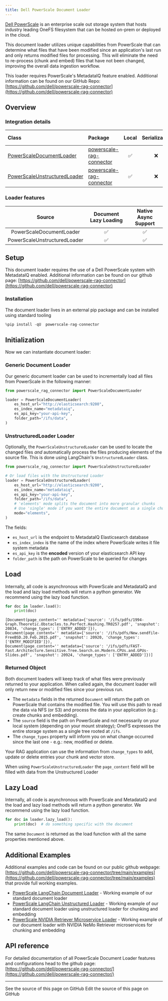 ```yaml
---
title: Dell PowerScale Document Loader
---
```


[Dell PowerScale](https://www.dell.com/en-us/shop/powerscale-family/sf/powerscale) is an enterprise scale out storage system that hosts industry leading OneFS filesystem that can be hosted on-prem or deployed in the cloud.

This document loader utilizes unique capabilities from PowerScale that can determine what files that have been modified since an application's last run and only returns modified files for processing. This will eliminate the need to re-process (chunk and embed) files that have not been changed, improving the overall data ingestion workflow.

This loader requires PowerScale's MetadataIQ feature enabled. Additional information can be found on our GitHub Repo: [https://github.com/dell/powerscale-rag-connector](https://github.com/dell/powerscale-rag-connector)

## Overview

### Integration details

| Class | Package | Local | Serializable | [JS support](https://js.langchain.com/docs/integrations/document_loaders/web_loaders/__module_name___loader)|
| :--- | :--- | :---: | :---: |  :---: |
| [PowerScaleDocumentLoader](https://github.com/dell/powerscale-rag-connector/blob/main/src/powerscale_rag_connector/PowerScaleDocumentLoader.py) | [powerscale-rag-connector](https://github.com/dell/powerscale-rag-connector) | ✅ | ❌ | ❌ |
| [PowerScaleUnstructuredLoader](https://github.com/dell/powerscale-rag-connector/blob/main/src/powerscale_rag_connector/PowerScaleUnstructuredLoader.py) | [powerscale-rag-connector](https://github.com/dell/powerscale-rag-connector) | ✅ | ❌ | ❌ |

### Loader features

| Source | Document Lazy Loading | Native Async Support
| :---: | :---: | :---: |
| PowerScaleDocumentLoader | ✅ | ✅ |
| PowerScaleUnstructuredLoader | ✅ | ✅ |

## Setup

This document loader requires the use of a Dell PowerScale system with MetadataIQ enabled. Additional information can be found on our github page: [https://github.com/dell/powerscale-rag-connector](https://github.com/dell/powerscale-rag-connector)

### Installation

The document loader lives in an external pip package and can be installed using standard tooling

```python
%pip install -qU  powerscale-rag-connector
```

## Initialization

Now we can instantiate document loader:

### Generic Document Loader

Our generic document loader can be used to incrementally load all files from PowerScale in the following manner:

```python
from powerscale_rag_connector import PowerScaleDocumentLoader

loader = PowerScaleDocumentLoader(
    es_host_url="http://elasticsearch:9200",
    es_index_name="metadataiq",
    es_api_key="your-api-key",
    folder_path="/ifs/data",
)
```

### UnstructuredLoader Loader

Optionally, the `PowerScaleUnstructuredLoader` can be used to locate the changed files _and_ automatically process the files producing elements of the source file. This is done using LangChain's `UnstructuredLoader` class.

```python
from powerscale_rag_connector import PowerScaleUnstructuredLoader

# Or load files with the Unstructured Loader
loader = PowerScaleUnstructuredLoader(
    es_host_url="http://elasticsearch:9200",
    es_index_name="metadataiq",
    es_api_key="your-api-key",
    folder_path="/ifs/data",
    # 'elements' mode splits the document into more granular chunks
    # Use 'single' mode if you want the entire document as a single chunk
    mode="elements",
)
```

The fields:

- `es_host_url` is the endpoint to MetadataIQ Elasticsearch database
- `es_index_index` is the name of the index where PowerScale writes it file system metadata
- `es_api_key` is the **encoded** version of your elasticsearch API key
- `folder_path` is the path on PowerScale to be queried for changes

## Load

Internally, all code is asynchronous with PowerScale and MetadataIQ and the load and lazy load methods will return a python generator. We recommend using the lazy load function.

```python
for doc in loader.load():
    print(doc)
```

```output
[Document(page_content='' metadata={'source': '/ifs/pdfs/1994-Graph.Theoretic.Obstacles.to.Perfect.Hashing.TR0257.pdf', 'snapshot': 20834, 'change_types': ['ENTRY_ADDED']}),
Document(page_content='' metadata={'source': '/ifs/pdfs/New.sendfile-FreeBSD.20.Feb.2015.pdf', 'snapshot': 20920, 'change_types': ['ENTRY_MODIFIED']}),
Document(page_content='' metadata={'source': '/ifs/pdfs/FAST-Fast.Architecture.Sensitive.Tree.Search.on.Modern.CPUs.and.GPUs-Slides.pdf', 'snapshot': 20924, 'change_types': ['ENTRY_ADDED']})]
```

### Returned Object

Both document loaders will keep track of what files were previously returned to your application. When called again, the document loader will only return new or modified files since your previous run.

- The `metadata` fields in the returned `Document` will return the path on PowerScale that contains the modified file. You will use this path to read the data via NFS (or S3) and process the data in your application (e.g.: create chunks and embedding).
- The `source` field is the path on PowerScale and not necessarily on your local system (depending on your mount strategy); OneFS expresses the entire storage system as a single tree rooted at `/ifs`.
- The `change_types` property will inform you on what change occurred since the last one - e.g.: new, modified or delete.

Your RAG application can use the information from `change_types` to add, update or delete entries your chunk and vector store.

When using `PowerScaleUnstructuredLoader` the `page_content` field will be filled with data from the Unstructured Loader

## Lazy Load

Internally, all code is asynchronous with PowerScale and MetadataIQ and the load and lazy load methods will return a python generator. We recommend using the lazy load function.

```python
for doc in loader.lazy_load():
    print(doc)  # do something specific with the document
```

The same `Document` is returned as the load function with all the same properties mentioned above.

## Additional Examples

Additional examples and code can be found on our public github webpage: [https://github.com/dell/powerscale-rag-connector/tree/main/examples](https://github.com/dell/powerscale-rag-connector/tree/main/examples) that provide full working examples.

- [PowerScale LangChain Document Loader](https://github.com/dell/powerscale-rag-connector/blob/main/examples/powerscale_langchain_doc_loader.py) - Working example of our standard document loader
- [PowerScale LangChain Unstructured Loader](https://github.com/dell/powerscale-rag-connector/blob/main/examples/powerscale_langchain_unstructured_loader.py) - Working example of our standard document loader using unstructured loader for chunking and embedding
- [PowerScale NVIDIA Retriever Microservice Loader](https://github.com/dell/powerscale-rag-connector/blob/main/examples/powerscale_nvingest_example.py) - Working example of our document loader with NVIDIA NeMo Retriever microservices for chunking and embedding

## API reference

For detailed documentation of all PowerScale Document Loader features and configurations head to the github page: [https://github.com/dell/powerscale-rag-connector/](https://github.com/dell/powerscale-rag-connector/)

---

<CardGroup cols={2}>
  <Card title="View Source" icon="eye" href="https://github.com/langchain-ai/docs/blob/main/src/oss/python/integrations/document_loaders/powerscale.mdx">
    See the source of this page on GitHub
  </Card>
  <Card title="Edit Source" icon="pen-to-square" href="https://github.com/langchain-ai/docs/edit/main/src/oss/python/integrations/document_loaders/powerscale.mdx">
    Edit the source of this page on GitHub
  </Card>
</CardGroup>
